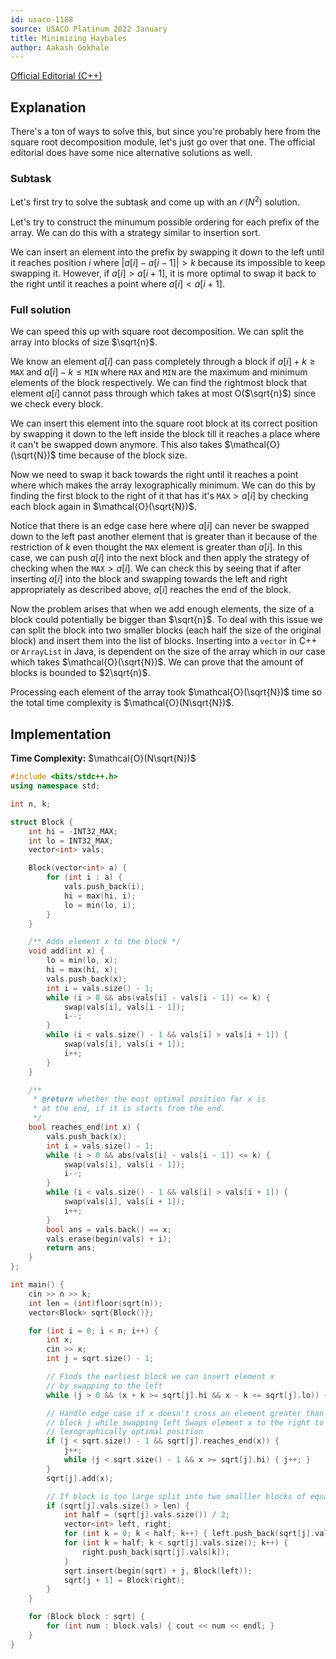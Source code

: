 ```yaml
---
id: usaco-1188
source: USACO Platinum 2022 January
title: Minimizing Haybales
author: Aakash Gokhale
---
```


[Official Editorial (C++)](http://www.usaco.org/current/data/sol_prob1_platinum_jan22.html)

## Explanation

There's a ton of ways to solve this, but since you're probably here from the square root decomposition module, let's just go over that one.
The official editorial does have some nice alternative solutions as well.

### Subtask

Let's first try to solve the subtask and come up with an $\mathcal{O}(N^2)$ solution.

Let's try to construct the minumum possible ordering for each prefix of the array. We can do this with a strategy similar to insertion sort.

We can insert an element into the prefix by swapping it down to the left until it reaches position $i$ where $|a[i] - a[i - 1]| > k$ because its impossible to keep swapping it. However, if $a[i] > a[i + 1]$, it is more optimal to swap it back to the right until it reaches a point where $a[i] < a[i + 1]$.

### Full solution

We can speed this up with square root decomposition. We can split the array into blocks of size $\sqrt{n}$.

We know an element $a[i]$ can pass completely through a block if $a[i] + k \ge \texttt{MAX}$ and $a[i] - k \le \texttt{MIN}$ where $\texttt{MAX}$ and $\texttt{MIN}$ are the maximum and minimum elements of the block respectively. We can find the rightmost block that element $a[i]$ cannot pass through which takes at most O($\sqrt{n}$) since we check every block.

We can insert this element into the square root block at its correct position by swapping it down to the left inside the block till it reaches a place where it can't be swapped down anymore. This also takes $\mathcal{O}(\sqrt{N})$ time because of the block size.

Now we need to swap it back towards the right until it reaches a point where which makes the array lexographically minimum. We can do this by finding the first block to the right of it that has it's $\texttt{MAX} > a[i]$ by checking each block again in $\mathcal{O}(\sqrt{N})$.

Notice that there is an edge case here where $a[i]$ can never be swapped down to the left past another element that is greater than it because of the restriction of $k$ even thought the $\texttt{MAX}$ element is greater than $a[i]$. In this case, we can push $a[i]$ into the next block and then apply the strategy of checking when the $\texttt{MAX} > a[i]$. We can check this by seeing that if after inserting $a[i]$ into the block and swapping towards the left and right appropriately as described above, $a[i]$ reaches the end of the block.

Now the problem arises that when we add enough elements, the size of a block could potentially be bigger than $\sqrt{n}$. To deal with this issue we can split the block into two smaller blocks (each half the size of the original block) and insert them into the list of blocks. Inserting into a ```vector``` in C++ or ```ArrayList``` in Java, is dependent on the size of the array which in our case which takes $\mathcal{O}(\sqrt{N})$. We can prove that the amount of blocks is bounded to $2\sqrt{n}$.

Processing each element of the array took $\mathcal{O}(\sqrt{N})$ time so the total time complexity is $\mathcal{O}(N\sqrt{N})$.

## Implementation

**Time Complexity:** $\mathcal{O}(N\sqrt{N})$

<LanguageSection>

<CPPSection>

```cpp
#include <bits/stdc++.h>
using namespace std;

int n, k;

struct Block {
	int hi = -INT32_MAX;
	int lo = INT32_MAX;
	vector<int> vals;

	Block(vector<int> a) {
		for (int i : a) {
			vals.push_back(i);
			hi = max(hi, i);
			lo = min(lo, i);
		}
	}

	/** Adds element x to the block */
	void add(int x) {
		lo = min(lo, x);
		hi = max(hi, x);
		vals.push_back(x);
		int i = vals.size() - 1;
		while (i > 0 && abs(vals[i] - vals[i - 1]) <= k) {
			swap(vals[i], vals[i - 1]);
			i--;
		}
		while (i < vals.size() - 1 && vals[i] > vals[i + 1]) {
			swap(vals[i], vals[i + 1]);
			i++;
		}
	}

	/**
	 * @return whether the most optimal position for x is
	 * at the end, if it is starts from the end.
	 */
	bool reaches_end(int x) {
		vals.push_back(x);
		int i = vals.size() - 1;
		while (i > 0 && abs(vals[i] - vals[i - 1]) <= k) {
			swap(vals[i], vals[i - 1]);
			i--;
		}
		while (i < vals.size() - 1 && vals[i] > vals[i + 1]) {
			swap(vals[i], vals[i + 1]);
			i++;
		}
		bool ans = vals.back() == x;
		vals.erase(begin(vals) + i);
		return ans;
	}
};

int main() {
	cin >> n >> k;
	int len = (int)floor(sqrt(n));
	vector<Block> sqrt{Block()};

	for (int i = 0; i < n; i++) {
		int x;
		cin >> x;
		int j = sqrt.size() - 1;

		// Finds the earliest block we can insert element x
		// by swapping to the left
		while (j > 0 && (x + k >= sqrt[j].hi && x - k <= sqrt[j].lo)) { j--; }

		// Handle edge case if x doesn't cross an element greater than it in
		// block j while swapping left Swaps element x to the right to the
		// lexographically optimal position
		if (j < sqrt.size() - 1 && sqrt[j].reaches_end(x)) {
			j++;
			while (j < sqrt.size() - 1 && x >= sqrt[j].hi) { j++; }
		}
		sqrt[j].add(x);

		// If block is too large split into two smalller blocks of equal size
		if (sqrt[j].vals.size() > len) {
			int half = (sqrt[j].vals.size()) / 2;
			vector<int> left, right;
			for (int k = 0; k < half; k++) { left.push_back(sqrt[j].vals[k]); }
			for (int k = half; k < sqrt[j].vals.size(); k++) {
				right.push_back(sqrt[j].vals[k]);
			}
			sqrt.insert(begin(sqrt) + j, Block(left));
			sqrt[j + 1] = Block(right);
		}
	}

	for (Block block : sqrt) {
		for (int num : block.vals) { cout << num << endl; }
	}
}
```

</CPPSection>

</LanguageSection>
